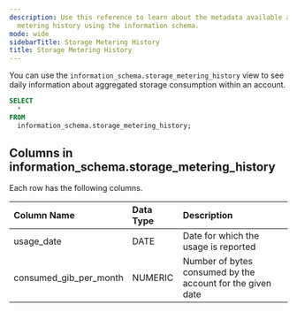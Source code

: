 ```yaml
---
description: Use this reference to learn about the metadata available about storage
  metering history using the information schema.
mode: wide
sidebarTitle: Storage Metering History
title: Storage Metering History
---
```



You can use the `information_schema.storage_metering_history` view to see daily information about aggregated storage consumption within an account.

```sql
SELECT
  *
FROM
  information_schema.storage_metering_history;
```

## Columns in information_schema.storage_metering_history

Each row has the following columns.

| Column Name            | Data Type | Description                                                |
|:-----------------------|:----------|:-----------------------------------------------------------|
| usage_date             | DATE      | Date for which the usage is reported                       |
| consumed_gib_per_month | NUMERIC   | Number of bytes consumed by the account for the given date |

